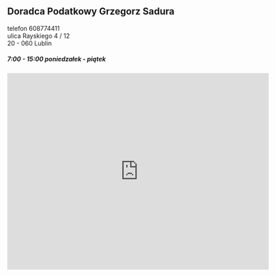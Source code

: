 <div style={{ display: 'flex', alignItems: 'center' }}>  
  <div style={{ marginRight: 'auto', paddingRight: '1em' }}>

## Doradca Podatkowy Grzegorz Sadura

telefon 608774411<br/>
ulica Rayskiego 4 / 12<br/>
20 - 060 Lublin<br/>

##### 7:00 - 15:00 poniedzałek - piątek

  </div>
  <div class="right">
    <iframe src="https://www.google.com/maps/embed?pb=!1m18!1m12!1m3!1d9989.469472002098!2d22.514860189730843!3d51.24914502189276!2m3!1f0!2f0!3f0!3m2!1i1024!2i768!4f13.1!3m3!1m2!1s0x472259dee81d5293%3A0x331240ab1aada109!2sDoradca%20Podatkowy%20Grzegorz%20Sadura!5e0!3m2!1spl!2spl!4v1569370038799!5m2!1spl!2spl" width="600" height="450" frameborder="0" style="border:0;" allowfullscreen=""></iframe>
  </div>
</div>
